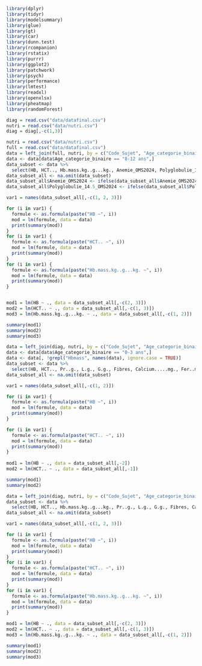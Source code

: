 ```r
library(dplyr)
library(tidyr)
library(modelsummary)
library(glue)
library(gt)
library(car)
library(dunn.test)
library(rcompanion)
library(rstatix)
library(purrr)
library(ggplot2)
library(patchwork)
library(psych)
library(performance)
library(lmtest)
library(readxl)
library(openxlsx)
library(pheatmap)
library(randomForest)
```

```r
diag = read.csv("data/datafinal.csv")
nutri = read.csv("data/nutri.csv")
diag = diag[,-c(1,3)]
```

```r
nutri = read.csv("data/nutri.csv")
full = read.csv("data/datafinal.csv")
data = left_join(full, nutri, by = c("Code_Sujet", "Age_categorie_binaire"))
data <- data[data$Age_categorie_binaire == "8-12 ans",]
data_subset <- data %>%
  select(HB, HCT.., Hb.mass.kg..g...kg., Anemie_OMS2024, Polyglobulie_14.5_OMS2024, Pr..g., L.g., G.g., Fibres, Calcium.....mg., Fer..mg.100.g., Zinc..mg.100.g., Vitamine.C..mg.)
data_subset_all <- na.omit(data_subset)
data_subset_all$Anemie_OMS2024 <- ifelse(data_subset_all$Anemie_OMS2024 == "oui", 1, 0)
data_subset_all$Polyglobulie_14.5_OMS2024 <- ifelse(data_subset_all$Polyglobulie_14.5_OMS2024 == "oui", 1, 0)

var1 = names(data_subset_all[,-c(1, 2, 3)])

for (i in var1) {
  formule <- as.formula(paste("HB ~", i))
  mod = lm(formule, data = data)
  print(summary(mod))
}
for (i in var1) {
  formule <- as.formula(paste("HCT.. ~", i))
  mod = lm(formule, data = data)
  print(summary(mod))
}
for (i in var1) {
  formule <- as.formula(paste("Hb.mass.kg..g...kg. ~", i))
  mod = lm(formule, data = data)
  print(summary(mod))
}


mod1 = lm(HB ~ ., data = data_subset_all[,-c(2, 3)])
mod2 = lm(HCT.. ~ ., data = data_subset_all[,-c(1, 3)])
mod3 = lm(Hb.mass.kg..g...kg. ~ ., data = data_subset_all[,-c(1, 2)])

summary(mod1)
summary(mod2)
summary(mod3)
```

```r
data = left_join(diag, nutri, by = c("Code_Sujet", "Age_categorie_binaire"))
data <- data[data$Age_categorie_binaire == "0-3 ans",]
data <- data[, !grepl("Hbmass", names(data), ignore.case = TRUE)]
data_subset <- data %>%
  select(HB, HCT.., Pr..g., L.g., G.g., Fibres, Calcium.....mg., Fer..mg.100.g., Zinc..mg.100.g., Vitamine.C..mg.)
data_subset_all <- na.omit(data_subset)

var1 = names(data_subset_all[,-c(1, 2)])

for (i in var1) {
  formule <- as.formula(paste("HB ~", i))
  mod = lm(formule, data = data)
  print(summary(mod))
}

for (i in var1) {
  formule <- as.formula(paste("HCT.. ~", i))
  mod = lm(formule, data = data)
  print(summary(mod))
}
  
mod1 = lm(HB ~ ., data = data_subset_all[,-2])
mod2 = lm(HCT.. ~ ., data = data_subset_all[,-1])

summary(mod1)
summary(mod2)
```

```r
data = left_join(diag, nutri, by = c("Code_Sujet", "Age_categorie_binaire"))
data_subset <- data %>%
  select(HB, HCT.., Hb.mass.kg..g...kg., Pr..g., L.g., G.g., Fibres, Calcium.....mg., Fer..mg.100.g., Zinc..mg.100.g., Vitamine.C..mg.)
data_subset_all <- na.omit(data_subset)

var1 = names(data_subset_all[,-c(1, 2, 3)])

for (i in var1) {
  formule <- as.formula(paste("HB ~", i))
  mod = lm(formule, data = data)
  print(summary(mod))
}
for (i in var1) {
  formule <- as.formula(paste("HCT.. ~", i))
  mod = lm(formule, data = data)
  print(summary(mod))
}
for (i in var1) {
  formule <- as.formula(paste("Hb.mass.kg..g...kg. ~", i))
  mod = lm(formule, data = data)
  print(summary(mod))
}

mod1 = lm(HB ~ ., data = data_subset_all[,-c(2, 3)])
mod2 = lm(HCT.. ~ ., data = data_subset_all[,-c(1, 3)])
mod3 = lm(Hb.mass.kg..g...kg. ~ ., data = data_subset_all[,-c(1, 2)])

summary(mod1)
summary(mod2)
summary(mod3)
```